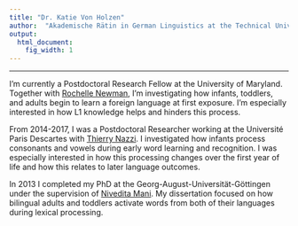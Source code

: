 ```yaml
---
title: "Dr. Katie Von Holzen"
author:  "Akademische Rätin in German Linguistics at the Technical University of Dortmund"
output:
  html_document:
    fig_width: 1
---
```


----

I'm currently a Postdoctoral Research Fellow at the University of Maryland. Together with [Rochelle Newman](https://hesp.umd.edu/facultyprofile/newman/rochelle), I'm investigating how infants, toddlers, and adults begin to learn a foreign language at first exposure. I'm especially interested in how L1 knowledge helps and hinders this process.

From 2014-2017, I was a Postdoctoral Researcher working at the Université Paris Descartes with [Thierry Nazzi](https://incc-paris.fr/people/thierry-nazzi/). I investigated how infants process consonants and vowels during early word learning and recognition.  I was especially interested in how this processing changes over the first year of life and how this relates to later language outcomes.

In 2013 I completed my PhD at the Georg-August-Universität-Göttingen under the supervision of [Nivedita Mani](https://www.psych.uni-goettingen.de/en/lang/team/mani-nivedita). My dissertation focused on how bilingual adults and toddlers activate words from both of their languages during lexical processing.
